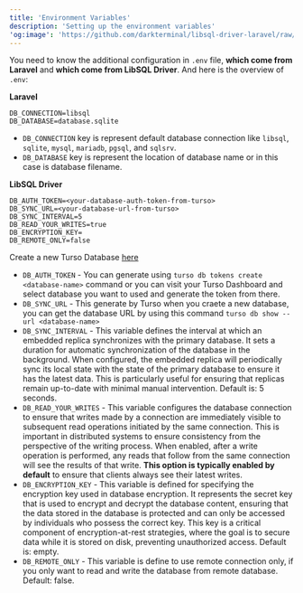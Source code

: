 ```yaml
---
title: 'Environment Variables'
description: 'Setting up the environment variables'
'og:image': 'https://github.com/darkterminal/libsql-driver-laravel/raw/main/art/libsql-driver-laravel.png'
---
```


You need to know the additional configuration in `.env` file, **which come from Laravel** and **which come from LibSQL Driver**. And here is the overview of `.env`:

**Laravel**

```env
DB_CONNECTION=libsql
DB_DATABASE=database.sqlite
```

- `DB_CONNECTION` key is represent default database connection like `libsql`, `sqlite`, `mysql`, `mariadb`, `pgsql`, and `sqlsrv`.
- `DB_DATABASE` key is represent the location of database name or in this case is database filename.

**LibSQL Driver**

```env
DB_AUTH_TOKEN=<your-database-auth-token-from-turso>
DB_SYNC_URL=<your-database-url-from-turso>
DB_SYNC_INTERVAL=5
DB_READ_YOUR_WRITES=true
DB_ENCRYPTION_KEY=
DB_REMOTE_ONLY=false
```

Create a new Turso Database [here](https://docs.turso.tech/quickstart)

- `DB_AUTH_TOKEN` - You can generate using `turso db tokens create <database-name>` command or you can visit your Turso Dashboard and select database you want to used and generate the token from there.
- `DB_SYNC_URL` - This generate by Turso when you craete a new database, you can get the database URL by using this command `turso db show --url <database-name>`
- `DB_SYNC_INTERVAL` - This variable defines the interval at which an embedded replica synchronizes with the primary database. It sets a duration for automatic synchronization of the database in the background. When configured, the embedded replica will periodically sync its local state with the state of the primary database to ensure it has the latest data. This is particularly useful for ensuring that replicas remain up-to-date with minimal manual intervention. Default is: 5 seconds.
- `DB_READ_YOUR_WRITES` - This variable configures the database connection to ensure that writes made by a connection are immediately visible to subsequent read operations initiated by the same connection. This is important in distributed systems to ensure consistency from the perspective of the writing process. When enabled, after a write operation is performed, any reads that follow from the same connection will see the results of that write. **This option is typically enabled by default** to ensure that clients always see their latest writes.
- `DB_ENCRYPTION_KEY` - This variable is defined for specifying the encryption key used in database encryption. It represents the secret key that is used to encrypt and decrypt the database content, ensuring that the data stored in the database is protected and can only be accessed by individuals who possess the correct key. This key is a critical component of encryption-at-rest strategies, where the goal is to secure data while it is stored on disk, preventing unauthorized access. Default is: empty.
- `DB_REMOTE_ONLY` - This variable is define to use remote connection only, if you only want to read and write the database from remote database. Default: false.
